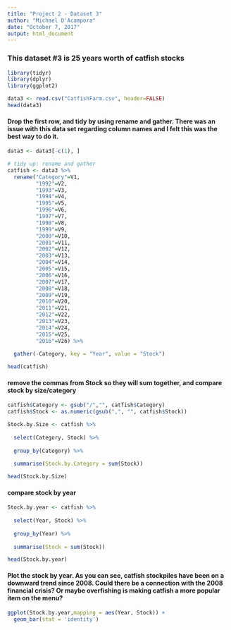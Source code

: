 ---
title: "Project 2 - Dataset 3"
author: "Michael D'Acampora"
date: "October 7, 2017"
output: html_document
---

### This dataset #3 is 25 years worth of catfish stocks
```{r}

library(tidyr)
library(dplyr)
library(ggplot2)

data3 <- read.csv("CatfishFarm.csv", header=FALSE)
head(data3)
```

#### Drop the first row, and tidy by using rename and gather. There was an issue with this data set regarding column names and I felt this was the best way to do it.
```{r}
data3 <- data3[-c(1), ]

# tidy up: rename and gather
catfish <- data3 %>% 
  rename("Category"=V1,
         "1992"=V2,
         "1993"=V3,
         "1994"=V4,
         "1995"=V5,
         "1996"=V6,
         "1997"=V7,
         "1998"=V8,
         "1999"=V9,
         "2000"=V10,
         "2001"=V11,
         "2002"=V12,
         "2003"=V13,
         "2004"=V14,
         "2005"=V15,
         "2006"=V16,
         "2007"=V17,
         "2008"=V18,
         "2009"=V19,
         "2010"=V20,
         "2011"=V21,
         "2012"=V22,
         "2013"=V23,
         "2014"=V24,
         "2015"=V25,
         "2016"=V26) %>% 
  
  gather(-Category, key = "Year", value = "Stock")

head(catfish)
```

#### remove the commas from Stock so they will sum together, and compare stock by size/category
```{r}

catfish$Category <- gsub("/","", catfish$Category)
catfish$Stock <- as.numeric(gsub(",", "", catfish$Stock))

Stock.by.Size <- catfish %>% 
  
  select(Category, Stock) %>% 
  
  group_by(Category) %>% 
  
  summarise(Stock.by.Category = sum(Stock))

head(Stock.by.Size)
```

####  compare stock by year
```{r}
Stock.by.year <- catfish %>% 
  
  select(Year, Stock) %>% 
  
  group_by(Year) %>% 
  
  summarise(Stock = sum(Stock))

head(Stock.by.year)
```



#### Plot the stock by year. As you can see, catfish stockpiles have been on a downward trend since 2008. Could there be a connection with the 2008 financial crisis? Or maybe overfishing is making catfish a more popular item on the menu?
```{r}
ggplot(Stock.by.year,mapping = aes(Year, Stock)) +
  geom_bar(stat = 'identity')
```





